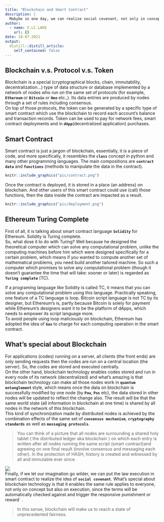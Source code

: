 ```yaml
---
title: "Blockchain and Smart Contract"
description: |
  Mabybe in one day, we can realize social covenant, not only in concept but also in execution, to reach a state of unprecedented fairness in human history.
author:
  - name: V.LC.LAKE
    url: {}
date: 10-07-2021
output:
  distill::distill_article:
    self_contained: false
---
```

## Blockchain v.s. Protocol v.s. Token  

  Blockchain is a special (cryptographical blocks, chain, immutability, decentralization…) type of data structure or database implemented by a network of nodes who run on the same set of protocols (for example, **`Ethereum` **or **`Bitcoin`** or **`Neo`** etc.,). Its data entries are produced by nodes through a set of rules including consensus.    
  On top of those protocols, the token can be generated by a specific type of smart contract which use the blockchain to record each account’s balance and transaction records. Token can be used to pay for network fees, smart contract deployments and in **`dApp`**(decentralized application) purchases.   

## Smart Contract  

  Smart contract is just a jargon of blockchain, essentially, it is a piece of code, and more specifically, it resembles the **`class`** concept in python and many other programming languages. The main compositions are **`contract data`** and **`functions`** (methods to manipulate the data in the contract).  

```r
knitr::include_graphics("pic/contract.png")
```

  Once the contract is deployed, it is stored in a place (an address) on blockchain. And other users of this smart contract could use (call) those functions, then the data inside the contract are impacted as a result.     

```r
knitr::include_graphics("pic/deployment.png")

```

## Ethereum Turing Complete   
  First of all, it is talking about smart contract language **`Solidity`** for Ethereum. Solidity is Turing complete.    
  So, what dose it to do with Turing? Well because he designed the theoretical computer which can solve any computational problem, unlike the computing machines before him which were designed specifically for a certain problem, which means if you wanted to compute another set of mathematical problems, you need build another tailored machine. So such a computer which promises to solve any computational problem (though it doesn’t guarantee the time that will take: sooner or later) is regarded as **`Turing complete`** (TC).    
 
  If a programing language like Solidity is called TC, it means that you can solve any computational problem using this language. Practically speaking, one feature of a TC language is loop. Bitcoin script language is not TC by its designer, but Ethereum’s is, partly because Bitcoin is solely for payment while Ethereum’s designers want it to be the platform of dApps, which needs to empower its script language more.    
  To avoid people using loop maliciously on blockchain, Ethereum has adopted the idea of **`Gas`** to charge for each computing operation in the smart contract. 


## What’s special about Blockchain

  For applications (codes) running on a server, all clients (the front ends) are only sending requests then the codes are run on a central location (the server). So, the codes are stored and executed centrally.    
  On the other hand, blockchain technology enables codes stored and run in every node of its network (decentralized) and what’s amazing is that blockchain technology can make all those nodes work in **`quantum entanglement` **style, which means once the data on blockchain is successfully modified by one node (by **` Pow`**, **` Pos`** etc), the data stored in other nodes will be updated to reflect the change also. The result will be that the same world state (all information in blockchain at one time) is shared by all nodes in the network of this blockchain.   
  This kind of synchronization made by distributed nodes is achieved by the combination effects of the same set of **`consensus mechanism`**, **`cryptography standards`** as well as **`messaging protocols`**.    

> You can think of a picture that all nodes are surrounding a shared holy tablet ( the distributed ledger aka blockchain ) on which each entry is written after all nodes running the same script (smart contract)and agreeing on one final result (involve consensus and messaging each other). In the protection of HASH, history is created and witnessed by all and immutable ever since. 

![](https://user-images.githubusercontent.com/7065401/52071927-c1cd7100-2562-11e9-908a-dde91ba14e59.png)     
Finally, if we let our imagination go wilder, we can put the law execution in smart contract to realize the idea of **`social covenant`**. What’s special about blockchain technology is that it enables the same rule applies to everyone, not only on concept but also on execution, since the terms will be automatically checked against and trigger the responsive punishment or reward` .    

> In this sense, blockchain will make us to reach a state of unprecedented fairness.    



